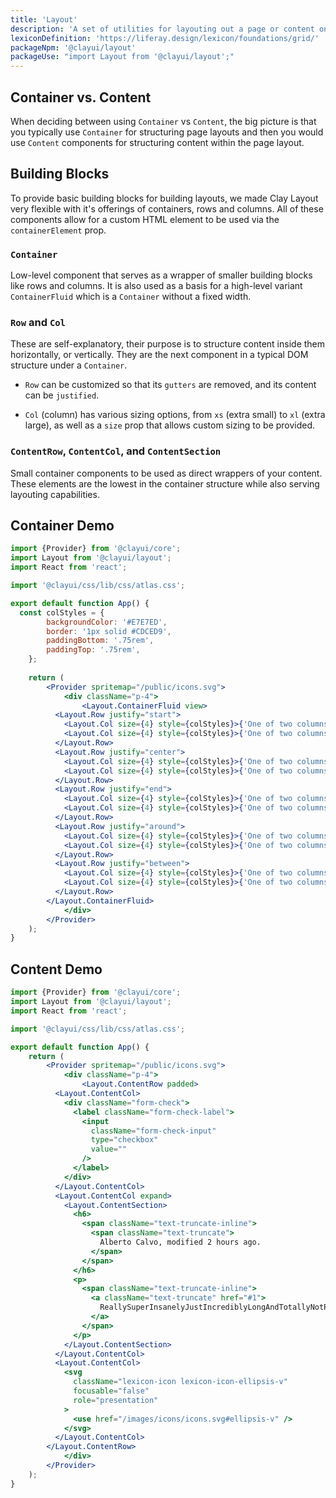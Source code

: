 ```yaml
---
title: 'Layout'
description: 'A set of utilities for layouting out a page or content on a page'
lexiconDefinition: 'https://liferay.design/lexicon/foundations/grid/'
packageNpm: '@clayui/layout'
packageUse: "import Layout from '@clayui/layout';"
---
```


## Container vs. Content

When deciding between using `Container` vs `Content`, the big picture is that you typically use `Container` for structuring page layouts and then you would use `Content` components for structuring content within the page layout.

## Building Blocks

To provide basic building blocks for building layouts, we made Clay Layout very flexible with it's offerings of containers, rows and columns. All of these components allow for a custom HTML element to be used via the `containerElement` prop.

### `Container`

Low-level component that serves as a wrapper of smaller building blocks like rows and columns. It is also used as a basis for a high-level variant `ContainerFluid` which is a `Container` without a fixed width.

### `Row` and `Col`

These are self-explanatory, their purpose is to structure content inside them horizontally, or vertically. They are the next component in a typical DOM structure under a `Container`.

-   `Row` can be customized so that its `gutters` are removed, and its content can be `justified`.

-   `Col` (column) has various sizing options, from `xs` (extra small) to `xl` (extra large), as well as a `size` prop that allows custom sizing to be provided.

### `ContentRow`, `ContentCol`, and `ContentSection`

Small container components to be used as direct wrappers of your content. These elements are the lowest in the container structure while also serving layouting capabilities.

## Container Demo

```jsx preview
import {Provider} from '@clayui/core';
import Layout from '@clayui/layout';
import React from 'react';

import '@clayui/css/lib/css/atlas.css';

export default function App() {
  const colStyles = {
		backgroundColor: '#E7E7ED',
		border: '1px solid #CDCED9',
		paddingBottom: '.75rem',
		paddingTop: '.75rem',
	};
  
	return (
		<Provider spritemap="/public/icons.svg">
			<div className="p-4">
				<Layout.ContainerFluid view>
          <Layout.Row justify="start">
            <Layout.Col size={4} style={colStyles}>{'One of two columns'}</Layout.Col>
            <Layout.Col size={4} style={colStyles}>{'One of two columns'}</Layout.Col>
          </Layout.Row>
          <Layout.Row justify="center">
            <Layout.Col size={4} style={colStyles}>{'One of two columns'}</Layout.Col>
            <Layout.Col size={4} style={colStyles}>{'One of two columns'}</Layout.Col>
          </Layout.Row>
          <Layout.Row justify="end">
            <Layout.Col size={4} style={colStyles}>{'One of two columns'}</Layout.Col>
            <Layout.Col size={4} style={colStyles}>{'One of two columns'}</Layout.Col>
          </Layout.Row>
          <Layout.Row justify="around">
            <Layout.Col size={4} style={colStyles}>{'One of two columns'}</Layout.Col>
            <Layout.Col size={4} style={colStyles}>{'One of two columns'}</Layout.Col>
          </Layout.Row>
          <Layout.Row justify="between">
            <Layout.Col size={4} style={colStyles}>{'One of two columns'}</Layout.Col>
            <Layout.Col size={4} style={colStyles}>{'One of two columns'}</Layout.Col>
          </Layout.Row>
        </Layout.ContainerFluid>
			</div>
		</Provider>
	);
}
```

## Content Demo

```jsx preview
import {Provider} from '@clayui/core';
import Layout from '@clayui/layout';
import React from 'react';

import '@clayui/css/lib/css/atlas.css';

export default function App() {
	return (
		<Provider spritemap="/public/icons.svg">
			<div className="p-4">
				<Layout.ContentRow padded>
          <Layout.ContentCol>
            <div className="form-check">
              <label className="form-check-label">
                <input
                  className="form-check-input"
                  type="checkbox"
                  value=""
                />
              </label>
            </div>
          </Layout.ContentCol>
          <Layout.ContentCol expand>
            <Layout.ContentSection>
              <h6>
                <span className="text-truncate-inline">
                  <span className="text-truncate">
                    Alberto Calvo, modified 2 hours ago.
                  </span>
                </span>
              </h6>
              <p>
                <span className="text-truncate-inline">
                  <a className="text-truncate" href="#1">
                    ReallySuperInsanelyJustIncrediblyLongAndTotallyNotPossibleWordButWeAreReallyTryingToCoverAllOurBasesHereJustInCaseSomeoneIsNutsAsPerUsual
                  </a>
                </span>
              </p>
            </Layout.ContentSection>
          </Layout.ContentCol>
          <Layout.ContentCol>
            <svg
              className="lexicon-icon lexicon-icon-ellipsis-v"
              focusable="false"
              role="presentation"
            >
              <use href="/images/icons/icons.svg#ellipsis-v" />
            </svg>
          </Layout.ContentCol>
        </Layout.ContentRow>
			</div>
		</Provider>
	);
}
```